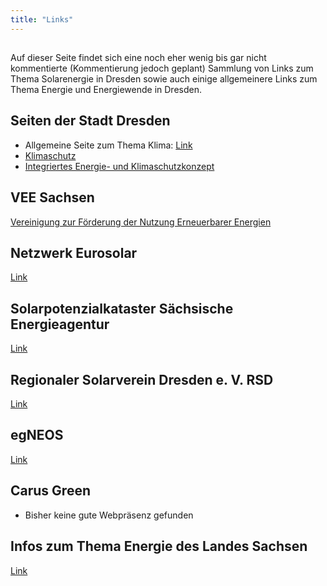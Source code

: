 ```yaml
---
title: "Links"
---
```

::: {.callout-note}
##
Auf dieser Seite findet sich eine noch eher wenig bis gar nicht kommentierte (Kommentierung jedoch geplant) Sammlung von Links zum Thema Solarenergie in Dresden sowie auch einige allgemeinere Links zum Thema Energie und Energiewende in Dresden.
:::


## Seiten der Stadt Dresden
* Allgemeine Seite zum Thema Klima: [Link](https://www.dresden.de/de/stadtraum/umwelt/umwelt/klima-und-energie.php?pk_campaign=Shortcut&pk_kwd=klima)
* [Klimaschutz](https://www.dresden.de/de/stadtraum/umwelt/umwelt/klima-und-energie/Klimaschutz.php)
* [Integriertes Energie- und Klimaschutzkonzept](https://www.dresden.de/de/stadtraum/umwelt/umwelt/klima-und-energie/klimaschutz/klimaschutzkonzept.php)

## VEE Sachsen
[Vereinigung zur Förderung der Nutzung Erneuerbarer Energien](https://www.vee-sachsen.de/node/)

## Netzwerk Eurosolar
[Link](https://www.eurosolar.de)

## Solarpotenzialkataster Sächsische Energieagentur
[Link](https://solarkataster-sachsen.de/)

## Regionaler Solarverein Dresden e. V. RSD 
[Link](https://branchenbuch.meinestadt.de/dresden/company/11997431/)

## egNEOS
[Link](https://egneos.de/)

<!-- ## Sachsenenergie -->
<!-- * [Link](https://www.sachsenenergie.de/) -->
<!-- * Für mich auf den ersten Blick keine aussagekräftigen Informationen zum Thema Energiewende etc. ersichtlich -->

## Carus Green
* Bisher keine gute Webpräsenz gefunden

## Infos zum Thema Energie des Landes Sachsen
[Link](https://www.energie.sachsen.de/index.html)